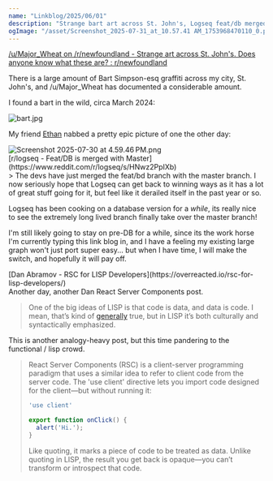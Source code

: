 ```yaml
---
name: "Linkblog/2025/06/01"
description: "Strange bart art across St. John's, Logseq feat/db merged with master, RSC for LISP Developers."
ogImage: "/asset/Screenshot_2025-07-31_at_10.57.41 AM_1753968470110_0.png"
---
```


[/u/Major_Wheat on /r/newfoundland - Strange art across St. John's. Does anyone know what these are? : r/newfoundland](https://www.reddit.com/r/newfoundland/s/QzsVuYDBur)

<div class="ml-[2rem] mb-8">
There is a large amount of Bart Simpson-esq graffiti across my city, St. John's, and /u/Major_Wheat has documented a considerable amount.

I found a bart in the wild, circa March 2024:

<Image src='/asset/bart_1753967865464_0.jpg' alt='bart.jpg' width={486} height={676} />

My friend [Ethan](https://ecrann.dev/) nabbed a pretty epic picture of one the other day:

<Image src='/asset/Screenshot_2025-07-30_at_4.59.46 PM_1753903793946_0.png' alt='Screenshot 2025-07-30 at 4.59.46 PM.png' width={484} height={523} />

</div>
[r/logseq - Feat/DB is merged with Master](https://www.reddit.com/r/logseq/s/HNwz2PpIXb)

<div class="ml-[2rem] mb-8">
> The devs have just merged the feat/bd branch with the master branch. I now seriously hope that Logseq can get back to winning ways as it has a lot of great stuff going for it, but feel like it derailed itself in the past year or so.

Logseq has been cooking on a database version for a _while_, its really nice to see the extremely long lived branch finally take over the master branch!

I'm still likely going to stay on pre-DB for a while, since its the work horse I'm currently typing this link blog in, and I have a feeling my existing large graph won't just port super easy... but when I have time, I will make the switch, and hopefully it will pay off.

</div>
[Dan Abramov - RSC for LISP Developers](https://overreacted.io/rsc-for-lisp-developers/)

<div class="ml-[2rem] mb-8">
Another day, another Dan React Server Components post.

> One of the big ideas of LISP is that code is data, and data is code. I mean, that’s kind of [generally](https://wiki.c2.com/?DataAndCodeAreTheSameThing) true, but in LISP it’s both culturally and syntactically emphasized.

This is another analogy-heavy post, but this time pandering to the functional / lisp crowd.

> React Server Components (RSC) is a client-server programming paradigm that uses a similar idea to refer to client code from the server code. The 'use client' directive lets you import code designed for the client—but without running it:
>
> ```jsx
> 'use client'
>
> export function onClick() {
>   alert('Hi.');
> }
> ```
>
> Like quoting, it marks a piece of code to be treated as data. Unlike quoting in LISP, the result you get back is opaque—you can’t transform or introspect that code.

</div>
